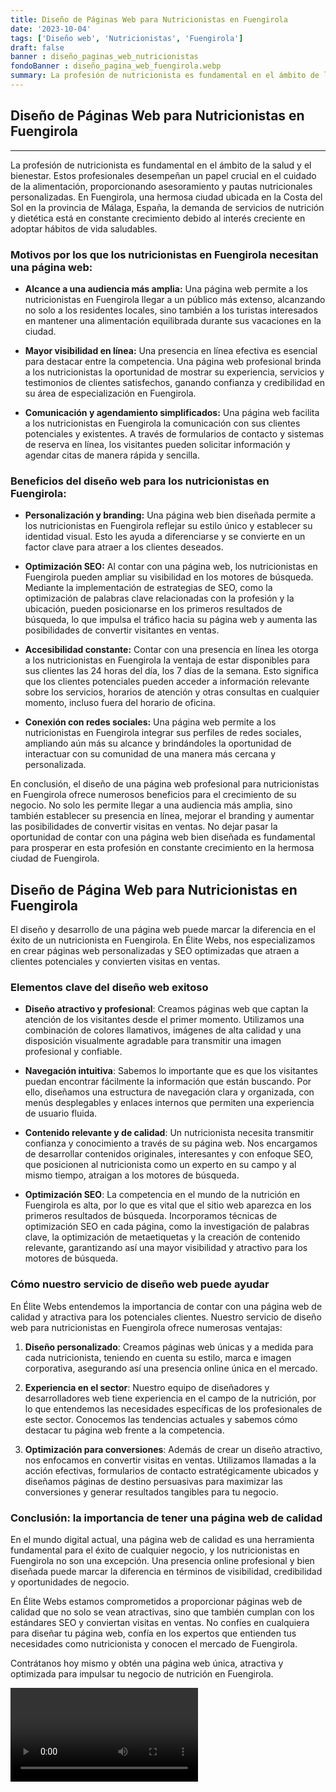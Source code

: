 ```yaml
---
title: Diseño de Páginas Web para Nutricionistas en Fuengirola
date: '2023-10-04'
tags: ['Diseño web', 'Nutricionistas', 'Fuengirola']
draft: false
banner : diseño_paginas_web_nutricionistas
fondoBanner : diseño_pagina_web_fuengirola.webp
summary: La profesión de nutricionista es fundamental en el ámbito de la salud y el bienestar. Estos profesionales desempeñan un papel crucial en el cuidado de la alimentación, proporcionando asesoramiento y pautas nutricionales personalizadas. En Fuengirola, una hermosa ciudad ubicada en la Costa del Sol en la provincia de Málaga, España, la demanda de servicios de nutrición y dietética está en constante crecimiento debido al interés creciente en adoptar hábitos de vida saludables. 
---
```


## **Diseño de Páginas Web para Nutricionistas en Fuengirola**
---

La profesión de nutricionista es fundamental en el ámbito de la salud y el bienestar. Estos profesionales desempeñan un papel crucial en el cuidado de la alimentación, proporcionando asesoramiento y pautas nutricionales personalizadas. En Fuengirola, una hermosa ciudad ubicada en la Costa del Sol en la provincia de Málaga, España, la demanda de servicios de nutrición y dietética está en constante crecimiento debido al interés creciente en adoptar hábitos de vida saludables. 

### Motivos por los que los nutricionistas en Fuengirola necesitan una página web:

- **Alcance a una audiencia más amplia:** Una página web permite a los nutricionistas en Fuengirola llegar a un público más extenso, alcanzando no solo a los residentes locales, sino también a los turistas interesados en mantener una alimentación equilibrada durante sus vacaciones en la ciudad.

- **Mayor visibilidad en línea:** Una presencia en línea efectiva es esencial para destacar entre la competencia. Una página web profesional brinda a los nutricionistas la oportunidad de mostrar su experiencia, servicios y testimonios de clientes satisfechos, ganando confianza y credibilidad en su área de especialización en Fuengirola.

- **Comunicación y agendamiento simplificados:** Una página web facilita a los nutricionistas en Fuengirola la comunicación con sus clientes potenciales y existentes. A través de formularios de contacto y sistemas de reserva en línea, los visitantes pueden solicitar información y agendar citas de manera rápida y sencilla.

### Beneficios del diseño web para los nutricionistas en Fuengirola:

- **Personalización y branding:** Una página web bien diseñada permite a los nutricionistas en Fuengirola reflejar su estilo único y establecer su identidad visual. Esto les ayuda a diferenciarse y se convierte en un factor clave para atraer a los clientes deseados.

- **Optimización SEO:** Al contar con una página web, los nutricionistas en Fuengirola pueden ampliar su visibilidad en los motores de búsqueda. Mediante la implementación de estrategias de SEO, como la optimización de palabras clave relacionadas con la profesión y la ubicación, pueden posicionarse en los primeros resultados de búsqueda, lo que impulsa el tráfico hacia su página web y aumenta las posibilidades de convertir visitantes en ventas.

- **Accesibilidad constante:** Contar con una presencia en línea les otorga a los nutricionistas en Fuengirola la ventaja de estar disponibles para sus clientes las 24 horas del día, los 7 días de la semana. Esto significa que los clientes potenciales pueden acceder a información relevante sobre los servicios, horarios de atención y otras consultas en cualquier momento, incluso fuera del horario de oficina.

- **Conexión con redes sociales:** Una página web permite a los nutricionistas en Fuengirola integrar sus perfiles de redes sociales, ampliando aún más su alcance y brindándoles la oportunidad de interactuar con su comunidad de una manera más cercana y personalizada.

En conclusión, el diseño de una página web profesional para nutricionistas en Fuengirola ofrece numerosos beneficios para el crecimiento de su negocio. No solo les permite llegar a una audiencia más amplia, sino también establecer su presencia en línea, mejorar el branding y aumentar las posibilidades de convertir visitas en ventas. No dejar pasar la oportunidad de contar con una página web bien diseñada es fundamental para prosperar en esta profesión en constante crecimiento en la hermosa ciudad de Fuengirola.

<GifSeo />

<Cta />

## Diseño de Página Web para Nutricionistas en Fuengirola

El diseño y desarrollo de una página web puede marcar la diferencia en el éxito de un nutricionista en Fuengirola. En Élite Webs, nos especializamos en crear páginas web personalizadas y SEO optimizadas que atraen a clientes potenciales y convierten visitas en ventas.

### Elementos clave del diseño web exitoso

- **Diseño atractivo y profesional**: Creamos páginas web que captan la atención de los visitantes desde el primer momento. Utilizamos una combinación de colores llamativos, imágenes de alta calidad y una disposición visualmente agradable para transmitir una imagen profesional y confiable.

- **Navegación intuitiva**: Sabemos lo importante que es que los visitantes puedan encontrar fácilmente la información que están buscando. Por ello, diseñamos una estructura de navegación clara y organizada, con menús desplegables y enlaces internos que permiten una experiencia de usuario fluida.

- **Contenido relevante y de calidad**: Un nutricionista necesita transmitir confianza y conocimiento a través de su página web. Nos encargamos de desarrollar contenidos originales, interesantes y con enfoque SEO, que posicionen al nutricionista como un experto en su campo y al mismo tiempo, atraigan a los motores de búsqueda.

- **Optimización SEO**: La competencia en el mundo de la nutrición en Fuengirola es alta, por lo que es vital que el sitio web aparezca en los primeros resultados de búsqueda. Incorporamos técnicas de optimización SEO en cada página, como la investigación de palabras clave, la optimización de metaetiquetas y la creación de contenido relevante, garantizando así una mayor visibilidad y atractivo para los motores de búsqueda.

### Cómo nuestro servicio de diseño web puede ayudar

En Élite Webs entendemos la importancia de contar con una página web de calidad y atractiva para los potenciales clientes. Nuestro servicio de diseño web para nutricionistas en Fuengirola ofrece numerosas ventajas:

1. **Diseño personalizado**: Creamos páginas web únicas y a medida para cada nutricionista, teniendo en cuenta su estilo, marca e imagen corporativa, asegurando así una presencia online única en el mercado.

2. **Experiencia en el sector**: Nuestro equipo de diseñadores y desarrolladores web tiene experiencia en el campo de la nutrición, por lo que entendemos las necesidades específicas de los profesionales de este sector. Conocemos las tendencias actuales y sabemos cómo destacar tu página web frente a la competencia.

3. **Optimización para conversiones**: Además de crear un diseño atractivo, nos enfocamos en convertir visitas en ventas. Utilizamos llamadas a la acción efectivas, formularios de contacto estratégicamente ubicados y diseñamos páginas de destino persuasivas para maximizar las conversiones y generar resultados tangibles para tu negocio.

### Conclusión: la importancia de tener una página web de calidad

En el mundo digital actual, una página web de calidad es una herramienta fundamental para el éxito de cualquier negocio, y los nutricionistas en Fuengirola no son una excepción. Una presencia online profesional y bien diseñada puede marcar la diferencia en términos de visibilidad, credibilidad y oportunidades de negocio.

En Élite Webs estamos comprometidos a proporcionar páginas web de calidad que no solo se vean atractivas, sino que también cumplan con los estándares SEO y conviertan visitas en ventas. No confíes en cualquiera para diseñar tu página web, confía en los expertos que entienden tus necesidades como nutricionista y conocen el mercado de Fuengirola.

Contrátanos hoy mismo y obtén una página web única, atractiva y optimizada para impulsar tu negocio de nutrición en Fuengirola.

<Video />

<CtaBot job='Nutricionistas' city='Fuengirola'/>

<Gmaps query='Fuengirola+españa+maps' />